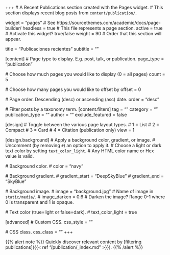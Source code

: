 +++
# A Recent Publications section created with the Pages widget.
# This section displays recent blog posts from `content/publication/`.

widget = "pages"  # See https://sourcethemes.com/academic/docs/page-builder/
headless = true  # This file represents a page section.
active = true  # Activate this widget? true/false
weight = 90  # Order that this section will appear.

title = "Publicaciones recientes"
subtitle = ""

[content]
  # Page type to display. E.g. post, talk, or publication.
  page_type = "publication"
  
  # Choose how much pages you would like to display (0 = all pages)
  count = 5
  
  # Choose how many pages you would like to offset by
  offset = 0

  # Page order. Descending (desc) or ascending (asc) date.
  order = "desc"

  # Filter posts by a taxonomy term.
  [content.filters]
    tag = ""
    category = ""
    publication_type = ""
    author = ""
    exclude_featured = false
  
[design]
  # Toggle between the various page layout types.
  #   1 = List
  #   2 = Compact
  #   3 = Card
  #   4 = Citation (publication only)
  view = 1
  
[design.background]
  # Apply a background color, gradient, or image.
  #   Uncomment (by removing `#`) an option to apply it.
  #   Choose a light or dark text color by setting `text_color_light`.
  #   Any HTML color name or Hex value is valid.
    
  # Background color.
  # color = "navy"
  
  # Background gradient.
  # gradient_start = "DeepSkyBlue"
  # gradient_end = "SkyBlue"
  
  # Background image.
  # image = "background.jpg"  # Name of image in `static/media/`.
  # image_darken = 0.6  # Darken the image? Range 0-1 where 0 is transparent and 1 is opaque.

  # Text color (true=light or false=dark).
  # text_color_light = true  
  
[advanced]
 # Custom CSS. 
 css_style = ""
 
 # CSS class.
 css_class = ""
+++

{{% alert note %}}
Quickly discover relevant content by [filtering publications]({{< ref "/publication/_index.md" >}}).
{{% /alert %}}


